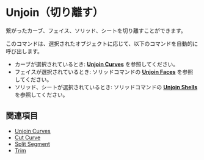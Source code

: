 
# Unjoin（切り離す）

<Reference shortcut="Alt + J" command="Unjoin" button="コマンドバー右"  buttonIcon='button-unjoin' />

繋がったカーブ、フェイス、ソリッド、シートを切り離すことができます。

このコマンドは、選択されたオブジェクトに応じて、以下のコマンドを自動的に呼び出します。
- カーブが選択されているとき: [**Unjoin Curves**](unjoin-curve) を参照してください。
- フェイスが選択されているとき: ソリッドコマンドの [**Unjoin Faces**](/solid/unjoin-faces) を参照してください。
- ソリッド、シートが選択されているとき: ソリッドコマンドの [**Unjoin Shells**](/solid/unjoin-shells) を参照してください。


## 関連項目
- [Unjoin Curves](unjoin-curve)
- [Cut Curve](cut-curve)
- [Split Segment](split-segment)
- [Trim](trim)